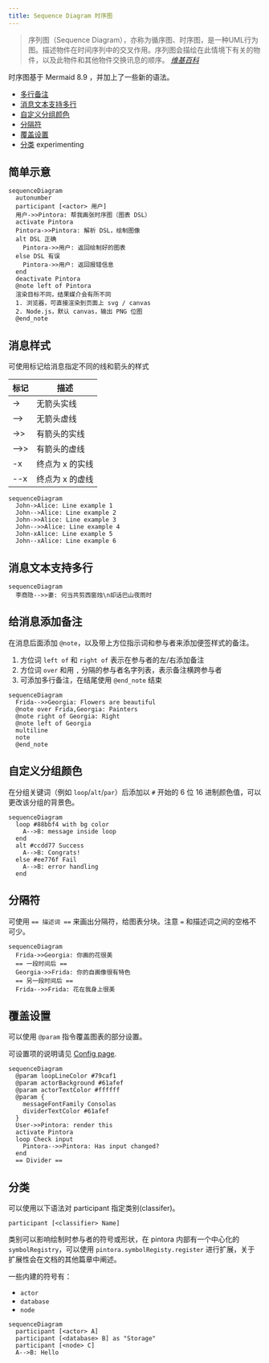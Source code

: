 ```yaml
---
title: Sequence Diagram 时序图
---
```


> 序列图（Sequence Diagram），亦称为循序图、时序图，是一种UML行为图。描述物件在时间序列中的交叉作用。序列图会描绘在此情境下有关的物件，以及此物件和其他物件交换讯息的顺序。
> <cite><a href="https://www.wikiwand.com/zh-hans/%E6%97%B6%E5%BA%8F%E5%9B%BE">维基百科</a></cite>

时序图基于 Mermaid 8.9 ，并加上了一些新的语法。

- [多行备注](#给消息添加备注)
- [消息文本支持多行](#消息文本支持多行)
- [自定义分组颜色](#自定义分组颜色)
- [分隔符](#分隔符)
- [覆盖设置](#覆盖设置)
- [分类](#分类) <span className="badge badge--info">experimenting</span>

## 简单示意

```pintora play
sequenceDiagram
  autonumber
  participant [<actor> 用户]
  用户->>Pintora: 帮我画张时序图（图表 DSL）
  activate Pintora
  Pintora->>Pintora: 解析 DSL，绘制图像
  alt DSL 正确
    Pintora->>用户: 返回绘制好的图表
  else DSL 有误
    Pintora->>用户: 返回报错信息
  end
  deactivate Pintora
  @note left of Pintora
  渲染目标不同，结果媒介会有所不同
  1. 浏览器，可直接渲染到页面上 svg / canvas
  2. Node.js，默认 canvas，输出 PNG 位图
  @end_note
```

## 消息样式

可使用标记给消息指定不同的线和箭头的样式

| 标记   | 描述            |
| ------ | -------         |
| ->     | 无箭头实线      |
| -->    | 无箭头虚线      |
| ->>    | 有箭头的实线    |
| -->>   | 有箭头的虚线    |
| -x     | 终点为 x 的实线 |
| --x    | 终点为 x 的虚线 |

```pintora play
sequenceDiagram
  John->Alice: Line example 1
  John-->Alice: Line example 2
  John->>Alice: Line example 3
  John-->>Alice: Line example 4
  John-xAlice: Line example 5
  John--xAlice: Line example 6
```

## 消息文本支持多行

```pintora play
sequenceDiagram
  李商隐-->>妻: 何当共剪西窗烛\n却话巴山夜雨时
```

## 给消息添加备注

在消息后面添加 `@note`，以及带上方位指示词和参与者来添加便签样式的备注。

1. 方位词 `left of` 和 `right of` 表示在参与者的左/右添加备注
1. 方位词 `over` 和用 `,` 分隔的参与者名字列表，表示备注横跨参与者
1. 可添加多行备注，在结尾使用 `@end_note` 结束

```pintora play
sequenceDiagram
  Frida-->>Georgia: Flowers are beautiful
  @note over Frida,Georgia: Painters
  @note right of Georgia: Right
  @note left of Georgia
  multiline
  note
  @end_note
```

## 自定义分组颜色

在分组关键词（例如 `loop`/`alt`/`par`）后添加以 `#` 开始的 6 位 16 进制颜色值，可以更改该分组的背景色。

```pintora play
sequenceDiagram
  loop #88bbf4 with bg color
    A-->B: message inside loop
  end
  alt #ccdd77 Success
    A-->B: Congrats!
  else #ee776f Fail
    A-->B: error handling
  end
```

## 分隔符

可使用 `== 描述词 ==` 来画出分隔符，给图表分块。注意 `=` 和描述词之间的空格不可少。

```pintora play
sequenceDiagram
  Frida->>Georgia: 你画的花很美
  == 一段时间后 ==
  Georgia->>Frida: 你的自画像很有特色
  == 另一段时间后 ==
  Frida-->>Frida: 花在我身上很美
```

## 覆盖设置

可以使用 `@param` 指令覆盖图表的部分设置。

可设置项的说明请见 [Config page](../configuration/config.md#sequence).

```pintora play
sequenceDiagram
  @param loopLineColor #79caf1
  @param actorBackground #61afef
  @param actorTextColor #ffffff
  @param {
    messageFontFamily Consolas
    dividerTextColor #61afef
  }
  User->>Pintora: render this
  activate Pintora
  loop Check input
    Pintora-->>Pintora: Has input changed?
  end
  == Divider ==
```

## 分类

可以使用以下语法对 participant 指定类别(classifer)。

```
participant [<classifier> Name]
```

类别可以影响绘制时参与者的符号或形状，在 pintora 内部有一个中心化的 `symbolRegistry`，可以使用 `pintora.symbolRegisty.register` 进行扩展，关于扩展性会在文档的其他篇章中阐述。

一些内建的符号有：

- `actor`
- `database`
- `node`

```pintora play
sequenceDiagram
  participant [<actor> A]
  participant [<database> B] as "Storage"
  participant [<node> C]
  A-->B: Hello
```
